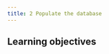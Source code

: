 ```yaml
---
title: 2 Populate the database
---
```

<!-- Like a subject number (e.g. CS101) -->

<!-- ## Overview -->

<!-- Provide context for this course, in addition to the concrete learning goals and outcomes. Why would someone want to do this unit? -->

<!-- :::warning TODO
Intro video here
::: -->

## <i class="fa-solid fa-bullseye-arrow"></i> Learning objectives


<!-- Replace unitName with name from `unitData.js` - will pull in learning goals and outcomes -->
<LearningGoals unitName="text_collections"/>


<GiscusDocComment />
